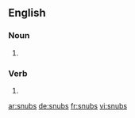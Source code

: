 ==English==

===Noun===
{{head|en|noun plural form}}

# {{plural of|snub|lang=en}}

===Verb===
{{head|en|verb form}}

# {{en-third-person singular of|snub}}

[[ar:snubs]]
[[de:snubs]]
[[fr:snubs]]
[[vi:snubs]]